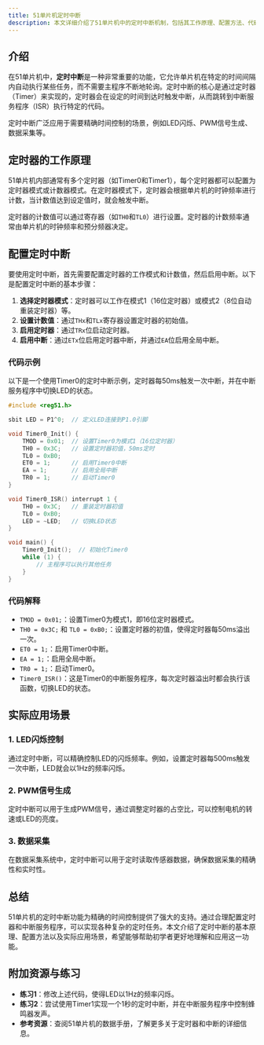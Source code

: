 ```yaml
---
title: 51单片机定时中断
description: 本文详细介绍了51单片机中的定时中断机制，包括其工作原理、配置方法、代码示例以及实际应用场景，适合初学者学习。
---
```


## 介绍

在51单片机中，**定时中断**是一种非常重要的功能，它允许单片机在特定的时间间隔内自动执行某些任务，而不需要主程序不断地轮询。定时中断的核心是通过定时器（Timer）来实现的，定时器会在设定的时间到达时触发中断，从而跳转到中断服务程序（ISR）执行特定的代码。

定时中断广泛应用于需要精确时间控制的场景，例如LED闪烁、PWM信号生成、数据采集等。

## 定时器的工作原理

51单片机内部通常有多个定时器（如Timer0和Timer1），每个定时器都可以配置为定时器模式或计数器模式。在定时器模式下，定时器会根据单片机的时钟频率进行计数，当计数值达到设定值时，就会触发中断。

定时器的计数值可以通过寄存器（如`TH0`和`TL0`）进行设置。定时器的计数频率通常由单片机的时钟频率和预分频器决定。

## 配置定时中断

要使用定时中断，首先需要配置定时器的工作模式和计数值，然后启用中断。以下是配置定时中断的基本步骤：

1. **选择定时器模式**：定时器可以工作在模式1（16位定时器）或模式2（8位自动重装定时器）等。
2. **设置计数值**：通过`THx`和`TLx`寄存器设置定时器的初始值。
3. **启用定时器**：通过`TRx`位启动定时器。
4. **启用中断**：通过`ETx`位启用定时器中断，并通过`EA`位启用全局中断。

### 代码示例

以下是一个使用Timer0的定时中断示例，定时器每50ms触发一次中断，并在中断服务程序中切换LED的状态。

```c
#include <reg51.h>

sbit LED = P1^0;  // 定义LED连接到P1.0引脚

void Timer0_Init() {
    TMOD = 0x01;  // 设置Timer0为模式1（16位定时器）
    TH0 = 0x3C;   // 设置定时器初值，50ms定时
    TL0 = 0xB0;
    ET0 = 1;      // 启用Timer0中断
    EA = 1;       // 启用全局中断
    TR0 = 1;      // 启动Timer0
}

void Timer0_ISR() interrupt 1 {
    TH0 = 0x3C;   // 重装定时器初值
    TL0 = 0xB0;
    LED = ~LED;   // 切换LED状态
}

void main() {
    Timer0_Init();  // 初始化Timer0
    while (1) {
        // 主程序可以执行其他任务
    }
}
```

### 代码解释

- `TMOD = 0x01;`：设置Timer0为模式1，即16位定时器模式。
- `TH0 = 0x3C;` 和 `TL0 = 0xB0;`：设置定时器的初值，使得定时器每50ms溢出一次。
- `ET0 = 1;`：启用Timer0中断。
- `EA = 1;`：启用全局中断。
- `TR0 = 1;`：启动Timer0。
- `Timer0_ISR()`：这是Timer0的中断服务程序，每次定时器溢出时都会执行该函数，切换LED的状态。

## 实际应用场景

### 1. LED闪烁控制

通过定时中断，可以精确控制LED的闪烁频率。例如，设置定时器每500ms触发一次中断，LED就会以1Hz的频率闪烁。

### 2. PWM信号生成

定时中断可以用于生成PWM信号，通过调整定时器的占空比，可以控制电机的转速或LED的亮度。

### 3. 数据采集

在数据采集系统中，定时中断可以用于定时读取传感器数据，确保数据采集的精确性和实时性。

## 总结

51单片机的定时中断功能为精确的时间控制提供了强大的支持。通过合理配置定时器和中断服务程序，可以实现各种复杂的定时任务。本文介绍了定时中断的基本原理、配置方法以及实际应用场景，希望能够帮助初学者更好地理解和应用这一功能。

## 附加资源与练习

- **练习1**：修改上述代码，使得LED以1Hz的频率闪烁。
- **练习2**：尝试使用Timer1实现一个1秒的定时中断，并在中断服务程序中控制蜂鸣器发声。
- **参考资源**：查阅51单片机的数据手册，了解更多关于定时器和中断的详细信息。
